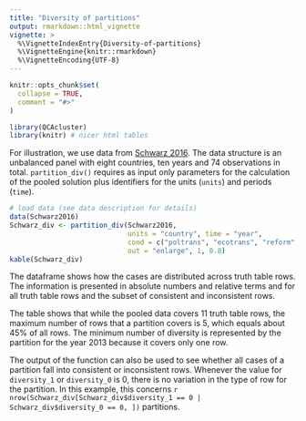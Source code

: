 ```yaml
---
title: "Diversity of partitions"
output: rmarkdown::html_vignette
vignette: >
  %\VignetteIndexEntry{Diversity-of-partitions}
  %\VignetteEngine{knitr::rmarkdown}
  %\VignetteEncoding{UTF-8}
---
```


```r
knitr::opts_chunk$set(
  collapse = TRUE,
  comment = "#>"
)
```

```r
library(QCAcluster)
library(knitr) # nicer html tables
```

For illustration, we use data from [Schwarz 2016](https://doi.org/10.1080/07036337.2016.1203309). The data structure is an unbalanced panel with eight countries, ten years and 74 observations in total. `partition_div()` requires as input only parameters for the calculation of the pooled solution plus identifiers for the units (`units`) and periods (`time`).
```r
# load data (see data description for details)
data(Schwarz2016)
Schwarz_div <- partition_div(Schwarz2016, 
                             units = "country", time = "year", 
                             cond = c("poltrans", "ecotrans", "reform", "conflict", "attention"), 
                             out = "enlarge", 1, 0.8)
kable(Schwarz_div)
```

The dataframe shows how the cases are distributed across truth table rows. The information is presented in absolute numbers and relative terms and for all truth table rows and the subset of consistent and inconsistent rows.

The table shows that while the pooled data covers 11 truth table rows, the maximum number of rows that a partition covers is 5, which equals about 45% of all rows. The minimum number of diversity is represented by the partition for the year 2013 because it covers only one row.

The output of the function can also be used to see whether all cases of a partition fall into consistent or inconsistent rows. Whenever the value for `diversity_1` or `diversity_0` is 0, there is no variation in the type of row for the partition. In this example, this concerns `r nrow(Schwarz_div[Schwarz_div$diversity_1 == 0 | Schwarz_div$diversity_0 == 0, ])` partitions.

